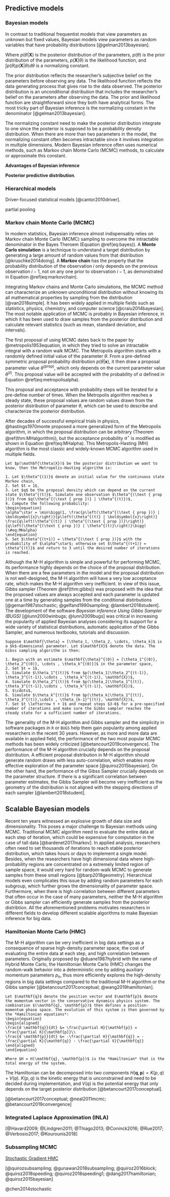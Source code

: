 
Predictive models
-----------------

### Bayesian models

In contrast to traditional frequentist models that view parameters as unknown but fixed values, Bayesian models view parameters as random variables that have probability distributions [@gelman2013bayesian].

\begin{equation}
\begin{split}
p(\theta | \mathbf{X}) & = \frac{p(\theta)p(\mathbf{X}|\theta)}{p(\mathbf{X})} \\
 & = \frac{p(\theta)p(\mathbf{X}|\theta )}{\int p(\theta)p(\mathbf{X}|\theta)d\theta}
(\#eq:bayes)
\end{split}
\end{equation}

Where $p(\theta | \mathbf{X})$ is the posterior distribution of the parameters, $p(\theta)$ is the prior distribution of the parameters, $p(\mathbf{X}|\theta)$ is the likelihood function, and $\int p(\theta)p(\mathbf{X}|\theta)d\theta$ is a normalizing constant.

The prior distribution reflects the researcher's subjective belief on the parameters before observing any data. The likelihood function reflects the data generating process that gives rise to the data observed. The posterior distribution is an unconditional distribution that includes the researcher's belief on the parameters after observing the data. The prior and likelihood function are straightforward since they both have analytical forms. The most tricky part of Bayesian inference is the normalizing constant in the denominator [@gelman2013bayesian]. 

The normalizing constant need to make the posterior distribution integrate to one since the posterior is supposed to be a probability density distribution. When there are more than two parameters in the model, the normalizing constant often becomes intractable since it involves integration in multiple dimensions. Modern Bayesian inference often uses numerical methods, such as Markov chain Monte Carlo (MCMC) methods, to calculate or approximate this constant.


**Advantages of Bayesian inference**

**Posterior predictive distribution**.

### Hierarchical models

Driver-focused statistical models [@cantor2010driver].

partial pooling

### Markov chain Monte Carlo (MCMC)

In modern statistics, Bayesian inference almost indispensably relies on Markov chain Monte Carlo (MCMC) sampling to overcome the intractable denominator in the Bayes Theroem (Equation \@ref(eq:bayes)). A **Monte Carlo simulation** is a technique to understand a target distribution by generating a large amount of random values from that distribution [@kruschke2014doing]. A **Markov chain** has the property that the probability distribution of the observation $i$ only depends on the previous observation $i-1$, not on any one prior to observation $i-1$, as demonstrated in Equation \@ref(eq:markovchain). 
\begin{equation}
P\left(X_{i}=x_{i} | X_{1}=x_{1}, X_{2}=x_{2}, \ldots, X_{i-1}=x_{i-1}\right)=P\left(X_{i}=x_{i} | X_{i-1}=x_{i-1}\right)
(\#eq:markovchain)
\end{equation}

Integrating Markov chains and Monte Carlo simulations, the MCMC method can characterize an unknown unconditional distribution without knowing its all mathematical properties by sampling from the distribution [@van2018simple]. It has been widely applied in multiple fields such as statistics, physics, chemistry, and computer science [@craiu2014bayesian].  The most notable application of MCMC is probably in Bayesian inference, in which it has been used to draw samples from the posterior distribution and calculate relevant statistics (such as mean, standard deviation, and intervals). 

The first proposal of using MCMC dates back to the paper by @metropolis1953equation, in which they tried to solve an intractable integral with a random walk MCMC. The Metropolis algorithm starts with a randomly defined initial value of the parameter $\theta$. From a pre-defined symmetric proposal probability distribution  $p(\theta | \mathbf{x})$, it then draw a proposal parameter value $\theta^{(\text{prop})}$, which only depends on the current parameter value $\theta^{(t)}$. This proposal value will be accepted with the probability of $\alpha$ defined in Equation \@ref(eq:metropolisalpha).
\begin{equation}
\alpha = \min\bigg(1, \frac{p(\theta^{(\text{prop})}|\mathbf{x})}{p(\theta^{(t)}|\mathbf{x})}\bigg)
(\#eq:metropolisalpha)
\end{equation}

This proposal and acceptance with probability steps will be iterated for a pre-define number of times. When the Metropolis algorithm reaches a steady state, these proposal values are random values drawn from the posterior distribution of parameter $\theta$, which can be used to describe and characterize the posterior distribution.


After decades of successful empirical trials in physics, @hastings1970monte proposed a more generalized form of the Metropolis algorithm, in which the proposal distribution can be arbitrary (Theorem \@ref(thm:MHalgorithm)), but the acceptance probability $\alpha^\star$ is modified as shown in Equation \@ref(eq:MHalpha). This Metropolis-Hasting (MH) algorithm is the most classic and widely-known MCMC algorithm used in multiple fields.

```theorem
Let $p(\mathbf{\theta|X})$ be the posterior distribution we want to know, then the Metropolis-Hasting algorithm is:
  
1. Let $\theta^{(1)}$ denote an initial value for the continuous state Markov chain,
2. Set $t = 1$,
3. Let $q$ be the proposal density which can depend on the current state $\theta^{(t)}$. Simulate one observation $\theta^{(\text { prop })}$ from $q(\theta^{(\text { prop })} | \theta^{(t)})$,
4. Compute the following probability:
\begin{equation}
\alpha^\star = \min\bigg(1, \frac{p\left(\theta^{(\text { prop })} | \boldsymbol{x}\right)}{p\left(\theta^{(t)} | \boldsymbol{x}\right)} \frac{q\left(\theta^{(t)} | \theta^{(\text { prop })}\right)}{q\left(\theta^{(\text { prop })} | \theta^{(t)}\right)}\bigg)
(\#eq:MHalpha)
\end{equation}
5. Set $\theta^{(t+1)} = \theta^{(\text { prop })}$ with the probability of $\alpha^\star$; otherwise set $\theta^{(t+1)} = \theta^{(t)}$ and return to 3 until the desired number of iterations is reached.

```

Although the M-H algorithm is simple and powerful for performing MCMC, its performance highly depends on the choice of the proposal distribution. When there are a few parameters in the model and the proposal distribution is not well-designed, the M-H algorithm will have a very low acceptance rate, which makes the M-H algorithm very inefficient. In view of this issue, Gibbs sampler (Theorem \@ref(thm:gibbs)) was proposed with the idea that the proposed values are always accepted and each parameter is updated one at a time by generating samples from the conditional distirbutions [@geman1987stochastic; @gelfand1990sampling; @lambert2018student]. The development of the software *Bayesian inference Using Gibbs Sampler (BUGS)* [@lunn2000winbugs; @lunn2009bugs] was critical in increasing the popularity of applied Bayesian analyses considering its support for a wide variety of statistical distributions, automatic application of the Gibbs Sampler, and numerous textbooks, tutorials and discussion.


```theorem
Suppose $\mathbf{\theta} = [\theta_1, \theta_2, \cdots, \theta_k]$ is a $k$-dimensional parameter. Let $\mathbf{X}$ denote the data. The Gibss sampling algorithm is then:
  
1. Begin with an estimate $\mathbf{\theta}^{(0)} = [\theta_1^{(0)}, \theta_2^{(0)}, \cdots , \theta_k^{(0)}]$ in the parameter space,
2. Set $t = 1$,
3. Simulate $\theta_1^{(t)}$ from $p(\theta_1|\theta_2^{(t-1)}, \theta_3^{(t-1)},\cdots , \theta_k^{(t-1)}, \mathbf{X})$,
4. Simulate $\theta_2^{(t)}$ from $p(\theta_2|\theta_1^{(t)}, \theta_3^{(t-1)},\cdots , \theta_k^{(t-1)}, \mathbf{X})$,
5. $\cdots$,
6. Simulate $\theta_k^{(t)}$ from $p(\theta_k|\theta_1^{(t)}, \theta_3^{(t)},\cdots , \theta_{k-1}^{(t)}, \mathbf{X})$,
7. Set $t \leftarrow t + 1$ and repeat steps $3-6$ for a pre-specified number of iterations and make sure the Gibbs sampler reaches the steady state for a sufficient number of iterations.

```


The generality of the M-H algorithm and Gibbs sampler and the simplicity in software packages in `R` or `BUGS` help them gain popularity among applied researchers in the recent 30 years. However, as more and more data are available in applied field, the performance of the two most popular MCMC methods has been widely criticized [@betancourt2019convergence]. The performance of the M-H algorithm crucially depends on the proposal distribution. A efficient proposal distribution in M-H algorithm should generate random draws with less auto-correlation, which enables more effective exploration of the parameter space [@quiroz2015bayesian]. On the other hand, the performance of the Gibss Sampler crucially depends on the parameter structure. If there is a significant correlation between parameter estimates, the Gibbs Sampler will become very inefficient as the geometry of the distribution is not aligned with the stepping directions of each sampler [@lambert2018student].


Scalable Bayesian models
------------------------

Recent ten years witnessed an explosive growth of data size and dimensionality.  This poses a major challenge to Bayesian methods using MCMC. Traditional MCMC algorithm need to evaluate the entire data at each step of iteration, which could be expensive for computation in the case of tall data [@bardenet2017markov]. In applied analysis, researchers often need to set  thousands of iterations to reach stable posterior distribution, which takes hours or days to implement a single model. Besides, when the researchers have high dimensional data where high-probability regions are concentrated on a extremely limited region of sample space, it would very hard for random-walk MCMC to generate samples from these small regions [@barp2018geometry]. Hierarchical models even complicates this issue by adding random parameters for each subgroup, which further grows the dimensionality of parameter space. Furthermore, when there is high correlation between different parameters that often occur in the case of many parameters, neither the M-H algorithm or Gibbs sampler can efficiently generate samples from the posterior distribtion. All the aforementioned problems motivates researchers in different fields to develop different scalable algorithms to make Bayesian inference for big data.

### Hamiltonian Monte Carlo (HMC)

The M-H algorithm can be very inefficient in big data settings as a consequence of sparse high-density parameter space, the cost of evaluating the entire data at each step, and high correlation between parameters. Originally proposed by @duane1987hybrid with the name of Hybrid Monte Carlo, the Hamiltonian Monte Carlo (HMC) changes the random-walk behavior into a deterministic one by adding auxiliary momentum parameters $p_n$, thus more efficiently explores the high-density regions in big data settings compared to the traditional M-H algorithm or the Gibbs sampler [@betancourt2017conceptual; @wang2019hamiltonian]. 

```theorem
Let $\mathbf{q}$ denote the position vector and $\mathbf{p}$ denote the momentum vector in the conservative dynamics physics system. The combination $(\mathbf{q}, \mathbf{p})$ then defines a position-momentum phase space. The evolution of this system is then governed by the *Hamiltonian equations*:
\begin{equation}
\begin{aligned}
\frac{d \mathbf{q}}{dt} &= \frac{\partial H}{\mathbf{p}} = \frac{\partial K}{\mathbf{p}}\\
\frac{d \mathbf{p}}{dt} &= -\frac{\partial H}{\mathbf{q}} = -\frac{\partial K}{\mathbf{q}} - \frac{\partial V}{\mathbf{q}}
\end{aligned}
\end{equation}

Where $H = H(\mathbf{q}, \mathbf{p})$ is the *Hamiltonian* that is the total energy of the system.
```

The Hamiltonian can be decomposed into two components $H(\mathbf{q}, \mathbf{p}) = K(p, q) + V(q)$. $K(p, q)$ is the kinetic energy that is unconstrained and need to be decided during implementation, and $V(q)$ is the potential energy that only depends on the target posterior distribution [@betancourt2017conceptual].


[@betancourt2017conceptual; @neal2011mcmc; @betancourt2019convergence]




### Integrated Laplace Approximation (INLA)

[@Havard2009; @Lindgren2011; @Thiago2013; @Coninck2016; @Rue2017; @Verbosio2017; @Kourounis2018]


### Subsampling MCMC


[Stochastic Gradient HMC](https://blog.csdn.net/u013841458/article/details/82495450)

[@quirozsubsampling; @gunawan2018subsampling; @quiroz2016block; @quiroz2018speeding; @quiroz2018speeding1; @dang2017hamiltonian; @quiroz2015bayesian]

@chen2014stochastic